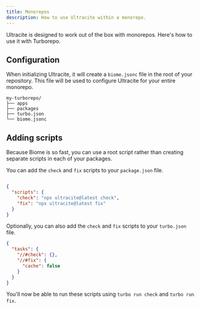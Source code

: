 ```yaml
---
title: Monorepos
description: How to use Ultracite within a monorepo.
---
```


Ultracite is designed to work out of the box with monorepos. Here's how to use it with Turborepo.

## Configuration

When initializing Ultracite, it will create a `biome.jsonc` file in the root of your repository. This file will be used to configure Ultracite for your entire monorepo.

```
my-turborepo/
├── apps
├── packages
├── turbo.json
└── biome.jsonc
```

## Adding scripts

Because Biome is so fast, you can use a root script rather than creating separate scripts in each of your packages.

You can add the `check` and `fix` scripts to your `package.json` file.

```json title="package.json"

{
  "scripts": {
    "check": "npx ultracite@latest check",
    "fix": "npx ultracite@latest fix"
  }
}
```

Optionally, you can also add the `check` and `fix` scripts to your `turbo.json` file.

```json title="turbo.json"
{
  "tasks": {
    "//#check": {},
    "//#fix": {
      "cache": false
    }
  }
}
```

You'll now be able to run these scripts using `turbo run check` and `turbo run fix`.
